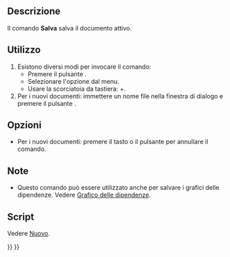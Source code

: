 <languages/>

{{Docnav/it
|[[Std_CloseAllWindows/it|Chiudi tutto]]
|[[Std_SaveAs/it|Salva con nome]]
|[[Std_File_Menu/it|Menu File]]
|IconL=Std_CloseAllWindows.svg
|IconR=Std_SaveAs.svg
|IconC=Freecad.svg
}}

{{GuiCommand/it
|Name=Std_Save
|Name/it=Salva
|MenuLocation=File → Salva
|Workbenches=Tutti
|Shortcut={{KEY|Ctrl}}+{{KEY|S}}
|SeeAlso=[[Std_SaveAs/it|Salva con nome]], [[Std_SaveCopy/it|Salva una copia]], [[Std_SaveAll/it|Salva tutto]]
}}

<span id="Description"></span>
==Descrizione==

Il comando '''Salva''' salva il documento attivo.

<span id="Usage"></span>
==Utilizzo==

# Esistono diversi modi per invocare il comando:
#* Premere il pulsante {{Button|[[Image:Std_Save.svg|16px]] '''Salva'''}}.
#* Selezionare l'opzione {{MenuCommand|File → [[Image:Std_Save.svg|16px]] Salva}} dal menu.
#* Usare la scorciatoia da tastiera: {{KEY|Ctrl}}+{{KEY|S}}.
# Per i nuovi documenti: immettere un nome file nella finestra di dialogo e premere il pulsante {{Button|Salva}}.

<span id="Options"></span>
==Opzioni==

* Per i nuovi documenti: premere il tasto {{KEY|Esc}} o il pulsante {{Button|Annulla}} per annullare il comando.

<span id="Notes"></span>
==Note==

* Questo comando può essere utilizzato anche per salvare i grafici delle dipendenze. Vedere [[Std DependencyGraph/it|Grafico delle dipendenze]].

<span id="Scripting"></span>
==Script==

Vedere [[Std_New/it#Script|Nuovo]].


{{Docnav/it
|[[Std_CloseAllWindows/it|Chiudi tutto]]
|[[Std_SaveAs/it|Salva con nome]]
|[[Std_File_Menu/it|Menu File]]
|IconL=Std_CloseAllWindows.svg
|IconR=Std_SaveAs.svg
|IconC=Freecad.svg
}}

{{Std_Base_navi{{#translation:}}}}
{{Userdocnavi{{#translation:}}}}